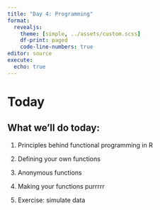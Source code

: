 ```yaml
---
title: "Day 4: Programming"
format: 
  revealjs:
    theme: [simple, ../assets/custom.scss]
    df-print: paged
    code-line-numbers: true
editor: source
execute: 
  echo: true
---
```



# Today

## What we'll do today:

1. Principles behind functional programming in R

2. Defining your own functions

3. Anonymous functions

4. Making your functions purrrrr

5. Exercise: simulate data

